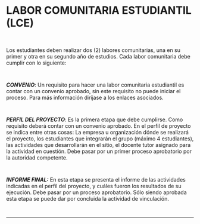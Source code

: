 # LABOR COMUNITARIA ESTUDIANTIL (LCE)
~~~
 
~~~
Los estudiantes deben realizar dos (2) labores comunitarias, una en su primer y otra en su segundo año de estudios. Cada labor comunitaria debe cumplir con lo siguiente:
~~~
 
~~~
***CONVENIO***: Un requisito para hacer una labor comunitaria estudiantil es contar con un convenio aprobado, sin este requisito no puede iniciar el proceso. Para más información diríjase a los enlaces asociados.
~~~
 
~~~
***PERFIL DEL PROYECTO***: Es la primera etapa que debe cumplirse. Como requisito deberá contar con un convenio aprobado. En el perfil de proyecto se indica entre otras cosas: La empresa u organización dónde se realizará el proyecto, los estudiantes que integrarán el grupo (máximo 4 estudiantes), las actividades que desarrollarán en el sitio, el docente tutor asignado para la actividad en cuestión. Debe pasar por un primer proceso aprobatorio por la autoridad competente.


~~~
 
~~~

***INFORME FINAL:*** En esta etapa se presenta el informe de las actividades indicadas en el perfil del proyecto, y cuáles fueron los resultados de su ejecución. Debe pasar por un proceso aprobatorio. Sólo siendo aprobada esta etapa se puede dar por concluida la actividad de vinculación.

~~~
 
~~~
---